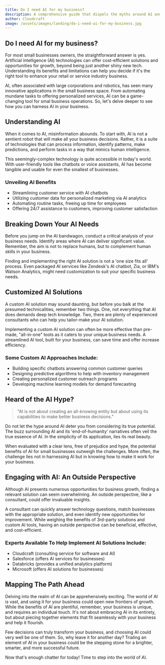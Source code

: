 ```yaml
---
title: Do I need AI for my business?
description: A comprehensive guide that dispels the myths around AI and helps small businesses owners ascertain if AI is beneficial for them.
author: Cloudcraft
image: /assets/images/landing/do-i-need-ai-for-my-business.jpg
---
```


## Do I need AI for my business?

For most small businesses owners, the straightforward answer is yes. Artificial intelligence (AI) technologies can offer cost-efficient solutions and opportunities for growth, beyond being just another shiny new tech. Understanding its benefits and limitations can help you decide if it's the right tool to enhance your retail or service industry business.

AI, often associated with large corporations and robotics, has seen many innovative applications in the small business space. From automating mundane tasks to offering personalized services, AI can be a game-changing tool for smal business operations. So, let's delve deeper to see how you can harness AI in your business.

<ServicesBlurb />

## Understanding AI

When it comes to AI, misinformation abounds. To start with, AI is not a sentient robot that will make all your business decisions. Rather, it is a suite of technologies that can process information, identify patterns, make predictions, and perform tasks in a way that mimics human intelligence.

This seemingly-complex technology is quite accessible in today's world. With user-friendly tools like chatbots or voice assistants, AI has become tangible and usable for even the smallest of businesses.

### Unveiling AI Benefits 

 * Streamlining customer service with AI chatbots
 * Utilizing customer data for personalized marketing via AI analytics
 * Automating routine tasks, freeing up time for employees
 * Offering 24/7 assistance to customers, improving customer satisfaction
 
## Breaking Down Your AI Needs

Before you jump on the AI bandwagon, conduct a critical analysis of your business needs. Identify areas where AI can deliver significant value. Remember, the aim is not to replace humans, but to complement human skills in your business.

Finding and implementing the right AI solution is not a 'one size fits all' process. Even packaged AI services like Zendesk's AI chatbot, Zia, or IBM's Watson Analytics, might need customization to suit your specific business needs.

## Customized AI Solutions

A custom AI solution may sound daunting, but before you balk at the presumed technicalities, remember two things. One, not everything that AI does demands deep tech knowledge. Two, there are plenty of experienced consultants who can help you tailor-make your AI solution.

Implementing a custom AI solution can often be more effective than pre-made, "all-in-one" tools as it caters to your unique business needs. A streamlined AI tool, built for your business, can save time and offer increase efficiency.

### Some Custom AI Approaches Include:

 * Building specific chatbots answering common customer queries
 * Designing predictive algorithms to help with inventory management
 * Creating personalized customer outreach programs
 * Developing machine learning models for demand forecasting

<GetStartedBlurb />

## Heard of the AI Hype?

<blockquote> "AI is not about creating an all-knowing entity but about using its capabilities to make better business decisions."</blockquote>

Do not let the hype around AI deter you from considering its true potential. The buzz surrounding AI and its 'end-of-humanity' narratives often veil the true essence of AI. In the simplicity of its application, lies its real beauty.

When evaluated with a clear lens, free of prejudice and hype, the potential benefits of AI for small businesses outweigh the challenges. More often, the challenge lies not in harnessing AI but in knowing how to make it work for your business.

## Engaging with AI: An Outside Perspective 

Although AI presents numerous opportunities for business growth, finding a relevant solution can seem overwhelming. An outside perspective, like a consultant, could offer invaluable insights.

A consultant can quickly answer technology questions, match businesses with the appropriate solution, and even identify new opportunities for improvement. While weighing the benefits of 3rd-party solutions and custom AI tools, having an outside perspective can be beneficial, effective, and cost-efficient.

### Experts Available To Help Implement AI Solutions Include: 

 * Cloudcraft (consulting service for software and AI)
 * Salesforce (offers AI services for businesses)
 * Databricks (provides a unified analytics platform)
 * Microsoft (offers AI solutions for businesses)

## Mapping The Path Ahead

Delving into the realm of AI can be apprehensively exciting. The world of AI is vast, and using it for your business could open new frontiers of growth. While the benefits of AI are plentiful, remember, your business is unique, and requires an individual touch. It's not about embracing AI in its entirety, but about piecing together elements that fit seamlessly with your business and help it flourish.

Few decisions can truly transform your business, and choosing AI could very well be one of them. So, why leave it for another day? Trialing an element of AI in your business could be the stepping stone for a brighter, smarter, and more successful future.

Now that's enough chatter for today! Time to step into the world of AI. 


